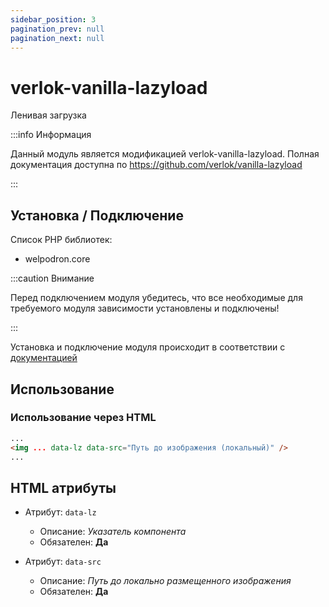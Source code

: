 ```yaml
---
sidebar_position: 3
pagination_prev: null
pagination_next: null
---
```


# verlok-vanilla-lazyload

Ленивая загрузка

:::info Информация

Данный модуль является модификацией verlok-vanilla-lazyload. Полная документация доступна по https://github.com/verlok/vanilla-lazyload

:::

## Установка / Подключение

Список PHP библиотек:

- welpodron.core

:::caution Внимание

Перед подключением модуля убедитесь, что все необходимые для требуемого модуля зависимости установлены и подключены!

:::

Установка и подключение модуля происходит в соответствии с <a href="/javascript/intro#установка-модулейкомпонентов">документацией</a>

## Использование

### Использование через HTML

```html title="html"
...
<img ... data-lz data-src="Путь до изображения (локальный)" />
...
```

## HTML атрибуты

- Атрибут: `data-lz`

  - Описание: _Указатель компонента_
  - Обязателен: **Да**

- Атрибут: `data-src`
  - Описание: _Путь до локально размещенного изображения_
  - Обязателен: **Да**
